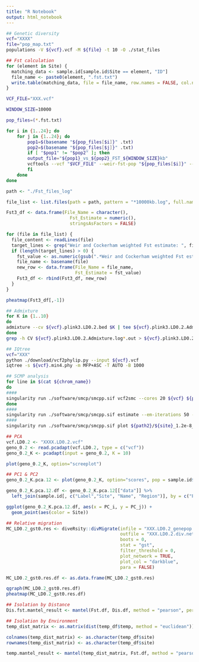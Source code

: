 ```yaml
---
title: "R Notebook"
output: html_notebook
---
```

```bash
## Genetic diversity
vcf="XXXX"
file="pop_map.txt"
populations -V ${vcf}.vcf -M ${file} -t 10 -O ./stat_files
```

```r
## Fst calculation
for (element in Site) {
  matching_data <- sample.id[sample.id$Site == element, "ID"]
  file_name <- paste0(element, ".fst.txt")
  write.table(matching_data, file = file_name, row.names = FALSE, col.names = FALSE, quote = F)
}
```

```bash
VCF_FILE="XXX.vcf"

WINDOW_SIZE=10000

pop_files=(*.fst.txt)

for i in {1..24}; do
    for j in {1..24}; do
        pop1=$(basename "${pop_files[$i]}" .txt)
        pop2=$(basename "${pop_files[$j]}" .txt)
        if [ "$pop1" != "$pop2" ]; then
        output_file="${pop1}_vs_${pop2}_FST_${WINDOW_SIZE}kb"
        vcftools --vcf "$VCF_FILE" --weir-fst-pop "${pop_files[$i]}" --weir-fst-pop "${pop_files[$j]}" --fst-window-size "$WINDOW_SIZE" --out "$output_file"
        fi
    done
done
```

```r
path <- "./Fst_files_log" 

file_list <- list.files(path = path, pattern = "*10000kb.log", full.names = TRUE)

Fst3_df <- data.frame(File_Name = character(),
                        Fst_Estimate = numeric(),
                        stringsAsFactors = FALSE)

for (file in file_list) {
  file_content <- readLines(file)
  target_lines <- grep("Weir and Cockerham weighted Fst estimate: ", file_content, value = TRUE)
  if (length(target_lines) > 0) {
    fst_value <- as.numeric(gsub(".*Weir and Cockerham weighted Fst estimate: (.*)", "\\1", target_lines))
    file_name <- basename(file)
    new_row <- data.frame(File_Name = file_name,
                          Fst_Estimate = fst_value)
    Fst3_df <- rbind(Fst3_df, new_row)
  }
}

pheatmap(Fst3_df[,-1])
```


```bash
## Admixture
for K in {1..10}
do 
admixture --cv ${vcf}.plink3.LD0.2.bed $K | tee ${vcf}.plink3.LD0.2.Admixture.log${K}.out
done
grep -h CV ${vcf}.plink3.LD0.2.Admixture.log*.out > ${vcf}.plink3.LD0.2.Admixture.CV.txt
```

```bash
## IQtree
vcf="XXX"
python ./download/vcf2phylip.py --input ${vcf}.vcf
iqtree -s ${vcf}.min4.phy -m MFP+ASC -T AUTO -B 1000
```

```bash
## SCMP analysis
for line in $(cat ${chrom_name})
do
####
singularity run ./software/smcp/smcpp.sif vcf2smc --cores 20 ${vcf} ${path1}/PL_${site}/${line}.${site}.smc.gz ${line} ${site}:BJ2-PL-2_PL.vs.sorted.uni.duprm.bam,BJ2-PL-3_PL.vs.sorted.uni.duprm.bam,BJ2-PL-4_PL.vs.sorted.uni.duprm.bam,BJ2-PL-5_PL.vs.sorted.uni.duprm.bam,BJ2-PL-6_PL.vs.sorted.uni.duprm.bam,BJ2-PL-7_PL.vs.sorted.uni.duprm.bam,BJ2-PL-9_PL.vs.sorted.uni.duprm.bam,BJ2-PL-10_PL.vs.sorted.uni.duprm.bam,BJ2-PL-11_PL.vs.sorted.uni.duprm.bam,BJ2-PL-13_PL.vs.sorted.uni.duprm.bam,BJ2-PL-14_PL.vs.sorted.uni.duprm.bam
done
####
singularity run ./software/smcp/smcpp.sif estimate --em-iterations 50 --thinning 3000 --knots 40 --timepoints 200 1000000 --cores 20 -o ${path1}/PL_${site}/ 1.2e-8 ${path1}/PL_${site}/*.${site}.smc.gz
####
singularity run ./software/smcp/smcpp.sif plot ${path2}/${site}_1.2e-8_g3_t200-1000000.pdf ${path1}/PL_${site}/model.final.json -g 3 --ylim 0 10000000 -c
```

```r
## PCA
vcf.LD0.2 <- "XXXX.LD0.2.vcf"
geno_0.2 <- read.pcadapt(vcf.LD0.2, type = c("vcf"))
geno_0.2_K <- pcadapt(input = geno_0.2, K = 10)

plot(geno_0.2_K, option="screeplot")

## PC1 & PC2
geno_0.2_K.pca.12 <- plot(geno_0.2_K, option="scores", pop = sample.id$Label, i = 1, j = 2, plt.pkg = "ggplot")

geno_0.2_K.pca.12.df <- geno_0.2_K.pca.12[["data"]] %>%
  left_join(sample.id[, c("Label","Site", "Name", "Region")], by = c("Pop" = "Label"))

ggplot(geno_0.2_K.pca.12.df, aes(x = PC_i, y = PC_j)) +
  geom_point(aes(color = Site))
```

```r
## Relative migration
MC_LD0.2_gst0.res <- diveRsity::divMigrate(infile = "XXX.LD0.2_genepop.gen", 
                                           outfile = "XXX.LD0.2.div.network_gst0",
                                           boots = 0, 
                                           stat = "gst", 
                                           filter_threshold = 0, 
                                           plot_network = TRUE, 
                                           plot_col = "darkblue", 
                                           para = FALSE)

MC_LD0.2_gst0.res.df <- as.data.frame(MC_LD0.2_gst0.res)

qgraph(MC_LD0.2_gst0.res.df)
pheatmap(MC_LD0.2_gst0.res.df)
```

```r
## Isolation by Distance
Dis.fst.mantel_result <- mantel(Fst.df, Dis.df, method = "pearson", permutations=999)

## Isolation by Environment
temp_dist_matrix <- as.matrix(dist(temp_df$temp, method = "euclidean")) 

colnames(temp_dist_matrix) <- as.character(temp_df$site)
rownames(temp_dist_matrix) <- as.character(temp_df$site)

temp.mantel_result <- mantel(temp_dist_matrix, Fst.df, method = "pearson", permutations=999)
```


